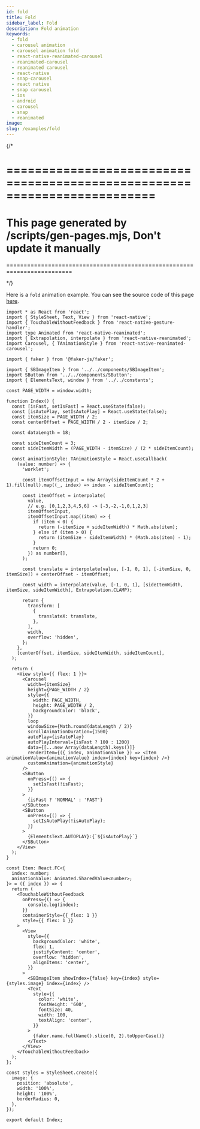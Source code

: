 ```yaml
---
id: fold
title: Fold
sidebar_label: Fold
description: Fold animation
keywords:
  - fold
  - carousel animation
  - carousel animation fold
  - react-native-reanimated-carousel
  - reanimated-carousel
  - reanimated carousel
  - react-native
  - snap-carousel
  - react native
  - snap carousel
  - ios
  - android
  - carousel
  - snap
  - reanimated
image:
slug: /examples/fold
---
```


{/\*

# =========================================================================

# This page generated by /scripts/gen-pages.mjs, Don't update it manually

=========================================================================

\*/}

Here is a `fold` animation example. You can see the source code of this page
[here](https://github.com/dohooo/react-native-reanimated-carousel/blob/main/apps/app/src/pages/fold/index.tsx).


<Page page="fold" />

```tsx copy
import * as React from 'react';
import { StyleSheet, Text, View } from 'react-native';
import { TouchableWithoutFeedback } from 'react-native-gesture-handler';
import type Animated from 'react-native-reanimated';
import { Extrapolation, interpolate } from 'react-native-reanimated';
import Carousel, { TAnimationStyle } from 'react-native-reanimated-carousel';

import { faker } from '@faker-js/faker';

import { SBImageItem } from '../../components/SBImageItem';
import SButton from '../../components/SButton';
import { ElementsText, window } from '../../constants';

const PAGE_WIDTH = window.width;

function Index() {
  const [isFast, setIsFast] = React.useState(false);
  const [isAutoPlay, setIsAutoPlay] = React.useState(false);
  const itemSize = PAGE_WIDTH / 2;
  const centerOffset = PAGE_WIDTH / 2 - itemSize / 2;

  const dataLength = 18;

  const sideItemCount = 3;
  const sideItemWidth = (PAGE_WIDTH - itemSize) / (2 * sideItemCount);

  const animationStyle: TAnimationStyle = React.useCallback(
    (value: number) => {
      'worklet';

      const itemOffsetInput = new Array(sideItemCount * 2 + 1).fill(null).map((_, index) => index - sideItemCount);

      const itemOffset = interpolate(
        value,
        // e.g. [0,1,2,3,4,5,6] -> [-3,-2,-1,0,1,2,3]
        itemOffsetInput,
        itemOffsetInput.map((item) => {
          if (item < 0) {
            return (-itemSize + sideItemWidth) * Math.abs(item);
          } else if (item > 0) {
            return (itemSize - sideItemWidth) * (Math.abs(item) - 1);
          }
          return 0;
        }) as number[],
      );

      const translate = interpolate(value, [-1, 0, 1], [-itemSize, 0, itemSize]) + centerOffset - itemOffset;

      const width = interpolate(value, [-1, 0, 1], [sideItemWidth, itemSize, sideItemWidth], Extrapolation.CLAMP);

      return {
        transform: [
          {
            translateX: translate,
          },
        ],
        width,
        overflow: 'hidden',
      };
    },
    [centerOffset, itemSize, sideItemWidth, sideItemCount],
  );

  return (
    <View style={{ flex: 1 }}>
      <Carousel
        width={itemSize}
        height={PAGE_WIDTH / 2}
        style={{
          width: PAGE_WIDTH,
          height: PAGE_WIDTH / 2,
          backgroundColor: 'black',
        }}
        loop
        windowSize={Math.round(dataLength / 2)}
        scrollAnimationDuration={1500}
        autoPlay={isAutoPlay}
        autoPlayInterval={isFast ? 100 : 1200}
        data={[...new Array(dataLength).keys()]}
        renderItem={({ index, animationValue }) => <Item animationValue={animationValue} index={index} key={index} />}
        customAnimation={animationStyle}
      />
      <SButton
        onPress={() => {
          setIsFast(!isFast);
        }}
      >
        {isFast ? 'NORMAL' : 'FAST'}
      </SButton>
      <SButton
        onPress={() => {
          setIsAutoPlay(!isAutoPlay);
        }}
      >
        {ElementsText.AUTOPLAY}:{`${isAutoPlay}`}
      </SButton>
    </View>
  );
}

const Item: React.FC<{
  index: number;
  animationValue: Animated.SharedValue<number>;
}> = ({ index }) => {
  return (
    <TouchableWithoutFeedback
      onPress={() => {
        console.log(index);
      }}
      containerStyle={{ flex: 1 }}
      style={{ flex: 1 }}
    >
      <View
        style={{
          backgroundColor: 'white',
          flex: 1,
          justifyContent: 'center',
          overflow: 'hidden',
          alignItems: 'center',
        }}
      >
        <SBImageItem showIndex={false} key={index} style={styles.image} index={index} />
        <Text
          style={{
            color: 'white',
            fontWeight: '600',
            fontSize: 40,
            width: 100,
            textAlign: 'center',
          }}
        >
          {faker.name.fullName().slice(0, 2).toUpperCase()}
        </Text>
      </View>
    </TouchableWithoutFeedback>
  );
};

const styles = StyleSheet.create({
  image: {
    position: 'absolute',
    width: '100%',
    height: '100%',
    borderRadius: 0,
  },
});

export default Index;
```
